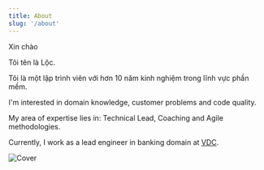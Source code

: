 ```yaml
---
title: About
slug: '/about'
---
```


Xin chào

Tôi tên là Lộc.

Tôi là một lập trình viên với hơn 10 năm kinh nghiệm trong lĩnh vực phần mềm.

I'm interested in domain knowledge, customer problems and code quality.

My area of expertise lies in: Technical Lead, Coaching and Agile methodologies.

Currently, I work as a lead engineer in banking domain at [VDC](https://www.linkedin.com/company/teamvdcvietnam/).

![Cover](./cover.jpg)
